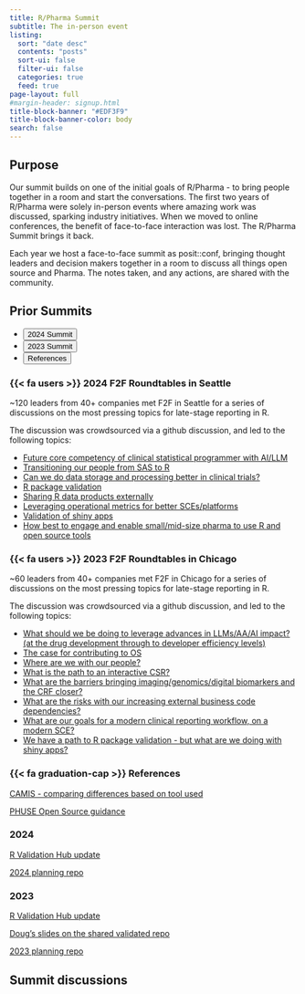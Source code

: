 ```yaml
---
title: R/Pharma Summit
subtitle: The in-person event
listing:
  sort: "date desc"
  contents: "posts"
  sort-ui: false
  filter-ui: false
  categories: true
  feed: true
page-layout: full
#margin-header: signup.html
title-block-banner: "#EDF3F9"
title-block-banner-color: body
search: false
---
```


## Purpose

Our summit builds on one of the initial goals of R/Pharma - to bring people together in a room and start the conversations.  The first two years of R/Pharma were solely in-person events where amazing work was discussed, sparking industry initiatives.  When we moved to online conferences, the benefit of face-to-face interaction was lost.  The R/Pharma Summit brings it back.

Each year we host a face-to-face summit as posit::conf, bringing thought leaders and decision makers together in a room to discuss all things open source and Pharma.  The notes taken, and any actions, are shared with the community.

::: {.hello-quarto}
::: {.content-block}

::: {.hello-quarto-banner}

## Prior Summits

<ul class="nav nav-pills" id="hello-quarto-tab" role="tablist">
  <li class="nav-item" role="presentation">
    <button class="nav-link active" id="summit-2024-tab" data-bs-toggle="tab" data-bs-target="#summit-2024" type="button" role="tab" aria-controls="summit-2024" aria-selected="true">2024 Summit</button>
  </li>
  <li class="nav-item" role="presentation">
    <button class="nav-link" id="summit-2023-tab" data-bs-toggle="tab" data-bs-target="#summit-2023" type="button" role="tab" aria-controls="summit-2023" aria-selected="true">2023 Summit</button>
  </li>
  <li class="nav-item" role="presentation">
    <button class="nav-link" id="summit-references-tab" data-bs-toggle="tab" data-bs-target="#references" type="button" role="tab" aria-controls="references" aria-selected="false">References</button>
  </li>
</ul>
:::


<div class="tab-content" id="hello-quarto-tabcontent">
<div class="tab-pane fade  show active" id="summit-2024" role="tabpanel" aria-labelledby="summit-2024-tab">

::: {.grid}
::: {.g-col-lg-12 .g-col-12}

### {{< fa users >}} 2024 F2F Roundtables in Seattle

~120 leaders from 40+ companies met F2F in Seattle for a series of
discussions on the most pressing topics for late-stage reporting in R. 

The discussion was crowdsourced via a github discussion, and led to the 
following topics:

- [Future core competency of clinical statistical programmer with AI/LLM](/docs/summit/posts/2024-ai.html)
- [Transitioning our people from SAS to R](/docs/summit/posts/2024-change-mgt.html)
- [Can we do data storage and processing better in clinical trials?](/docs/summit/posts/2024-dataformat.html)
- [R package validation](/docs/summit/posts/2024-r-pkg-validation.html)
- [Sharing R data products externally](/docs/summit/posts/2024-rproducts.html)
- [Leveraging operational metrics for better SCEs/platforms](/docs/summit/posts/2024-sce.html)
- [Validation of shiny apps](/docs/summit/posts/2024-shiny-validation.html)
- [How best to engage and enable small/mid-size pharma to use R and open source tools](/docs/summit/posts/2024-small-mid-pharma.html)

:::
:::

</div>

<div class="tab-pane fade" id="summit-2023" role="tabpanel" aria-labelledby="summit-2023-tab">

::: {.grid}
::: {.g-col-lg-12 .g-col-12}

### {{< fa users >}} 2023 F2F Roundtables in Chicago

~60 leaders from 40+ companies met F2F in Chicago for a series of
discussions on the most pressing topics for late-stage reporting in R. 

The discussion was crowdsourced via a github discussion, and led to the 
following topics:

- [What should we be doing to leverage advances in LLMs/AA/AI impact? (at the drug development through to developer efficiency levels)](/docs/summit/posts/2023-ai.html)
- [The case for contributing to OS](/docs/summit/posts/2023-case-os.html)
- [Where are we with our people?](/docs/summit/posts/2023-change-mgt.html)
- [What is the path to an interactive CSR?](/docs/summit/posts/2023-interactive-csr.html)
- [What are the barriers bringing imaging/genomics/digital biomarkers and the CRF closer?](/docs/summit/posts/2023-multi-modal.html)
- [What are the risks with our increasing external business code dependencies?](/docs/summit/posts/2023-os-depends.html)
- [What are our goals for a modern clinical reporting workflow, on a modern SCE?](/docs/summit/posts/2023-sce.html)
- [We have a path to R package validation - but what are we doing with shiny apps?](/docs/summit/posts/2023-shiny-validation.html)

:::
:::

</div>

<div class="tab-pane fade" id="references" role="tabpanel" aria-labelledby="summit-references-tab">

::: {.grid}
::: {.g-col-lg-12 .g-col-12}

### {{< fa graduation-cap >}} References

[CAMIS - comparing differences based on tool used](https://psiaims.github.io/CAMIS/)

[PHUSE Open Source guidance](https://phuse-org.github.io/E2E-OS-Guidance/)

### 2024

[R Validation Hub update](https://pharmar.github.io/events-positconf2024/#/title-slide)

[2024 planning repo](https://rinpharma.github.io/rinpharma-summit-2024/)


### 2023

[R Validation Hub update](https://pharmar.github.io/events-rpharma2023/)

[Doug's slides on the shared validated repo](https://pharmar.github.io/events-positconf2023/#/title-slide)

[2023 planning repo](https://rinpharma.github.io/positconf-roundtables-2023/)


:::
:::

</div>
</div>

:::
:::



## Summit discussions
